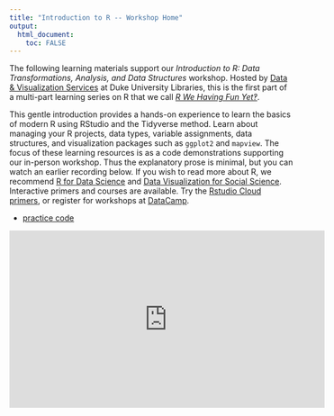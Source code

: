 ```yaml
---
title: "Introduction to R -- Workshop Home"
output: 
  html_document:
    toc: FALSE
---
```


The following learning materials support our *Introduction to R: Data Transformations, Analysis, and Data Structures* workshop.  Hosted by [Data & Visualization Services](http://library.duke.edu/) at Duke University Libraries, this is the first part of a multi-part learning series on R that we call [*R We Having Fun Yet‽*](https://rfun.library.duke.edu).  

This gentle introduction provides a hands-on experience to learn the basics of modern R using RStudio and the Tidyverse method.  Learn about managing your R projects, data types, variable assignments, data structures, and visualization packages such as `ggplot2` and `mapview`.  The focus of these learning resources is as a code demonstrations supporting our in-person workshop.  Thus the explanatory prose is minimal, but you can watch an earlier recording below.  If you wish to read more about R, we recommend [R for Data Science](http://r4ds.had.co.nz/) and [Data Visualization for Social Science](http://socviz.co/).  Interactive primers and courses are available.  Try the [Rstudio Cloud primers](https://rstudio.cloud/learn/primers), or register for workshops at [DataCamp](https://www.datacamp.com/). 

- [practice code](https://github.com/libjohn/intro2r-2019spring)

<div class = "picture1">
<iframe width="560" height="315" src="https://www.youtube.com/embed/NtfHcNlwSEY" frameborder="0" allow="accelerometer; autoplay; encrypted-media; gyroscope; picture-in-picture" allowfullscreen></iframe>
</div>

